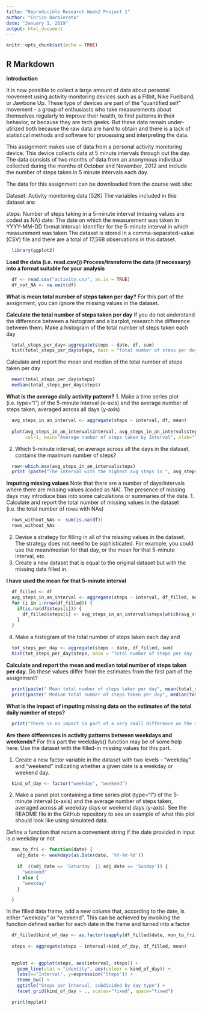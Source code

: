 ---
title: "Reproducible Research Week2 Project 1"
author: "Enrico Barbierato"
date: "January 1, 2019"
output: html_document
---

```{r setup, include=FALSE}
knitr::opts_chunk$set(echo = TRUE)
```

## R Markdown

__Introduction__

It is now possible to collect a large amount of data about personal movement using activity monitoring devices such as a Fitbit, Nike Fuelband, or Jawbone Up. These type of devices are part of the "quantified self" movement - a group of enthusiasts who take measurements about themselves regularly to improve their health, to find patterns in their behavior, or because they are tech geeks. But these data remain under-utilized both because the raw data are hard to obtain and there is a lack of statistical methods and software for processing and interpreting the data.

This assignment makes use of data from a personal activity monitoring device. This device collects data at 5 minute intervals through out the day. The data consists of two months of data from an anonymous individual collected during the months of October and November, 2012 and include the number of steps taken in 5 minute intervals each day.

The data for this assignment can be downloaded from the course web site:

Dataset: Activity monitoring data [52K]
The variables included in this dataset are:

steps: Number of steps taking in a 5-minute interval (missing values are coded as NA)
date: The date on which the measurement was taken in YYYY-MM-DD format
interval: Identifier for the 5-minute interval in which measurement was taken
The dataset is stored in a comma-separated-value (CSV) file and there are a total of 17,568 observations in this dataset.

```{r}
  library(ggplot2)
```
__Load the data (i.e. read.csv())
Process/transform the data (if necessary) into a format suitable for your analysis__
```{r}
  df <- read.csv("activity.csv", as.is = TRUE)
  df_not_NA <- na.omit(df)
``` 
   __What is mean total number of steps taken per day?__
   For this part of the assignment, you can ignore the missing values in the dataset.
  
  __Calculate the total number of steps taken per day__
  If you do not understand the difference between a histogram and a barplot, research the difference between them. 
  Make a histogram of the total number of steps taken each day
  
```{r}
  total_steps_per_day<-aggregate(steps ~ date, df, sum)
  hist(total_steps_per_day$steps, main = "Total number of steps per day", xlab = "Steps per day")
```
  
Calculate and report the mean and median of the total number of steps taken per day
```{r}
  mean(total_steps_per_day$steps)
  median(total_steps_per_day$steps)
```
  __What is the average daily activity pattern?__
   1. Make a time series plot (i.e. type="l") of the 5-minute interval (x-axis) and the average number of steps taken, averaged across all days (y-axis)
 
```{r}
  avg_steps_in_an_interval <- aggregate(steps ~ interval, df, mean)
  
  plot(avg_steps_in_an_interval$interval, avg_steps_in_an_interval$steps, type='l', 
       col=1, main="Average number of steps taken by Interval", xlab="Time Intervals", ylab="Mean number of steps")
```  
  
  2. Which 5-minute interval, on average across all the days in the dataset, contains the maximum number of steps?
```{r}
  row<-which.max(avg_steps_in_an_interval$steps)
  print (paste("The interval with the highest avg steps is ", avg_steps_in_an_interval[row, ]$interval, " corresponding to steps: ", avg_steps_in_an_interval[row, ]$steps))
```  
 __Imputing missing values__
  Note that there are a number of days/intervals where there are missing values (coded as \color{red}{\verb|NA|}NA). The presence of missing days may introduce bias into some calculations or summaries of the data.
   1. Calculate and report the total number of missing values in the dataset 
      (i.e. the total number of rows with NAs)
```{r}
  rows_without_NAs <- sum(is.na(df))
  rows_without_NAs
```  
  2. Devise a strategy for filling in all of the missing values in the dataset. 
  The strategy does not need to be sophisticated. 
  For example, you could use the mean/median for that day, or the mean for that 5-minute interval, etc.
  3. Create a new dataset that is equal to the original dataset but with the missing data filled in.
  
  __I have used the mean for that 5-minute interval__
```{r}
  df_filled <- df
  avg_steps_in_an_interval <- aggregate(steps ~ interval, df_filled, mean)
  for (i in 1:nrow(df_filled)) {
    if(is.na(df$steps[i])) {
      df_filled$steps[i] <- avg_steps_in_an_interval$steps[which(avg_steps_in_an_interval$interval == df$interval[i])]
    }
  } 
```
  4. Make a histogram of the total number of steps taken each day and 
```{r}
  tot_steps_per_day <- aggregate(steps ~ date, df_filled, sum)
  hist(tot_steps_per_day$steps, main = "Total number of steps per day (NA FILLED)", xlab = "Steps per day")
```  
  
  
  
  
  
  __Calculate and report the mean and median total number of steps taken per day.__ 
  Do these values differ from the estimates from the first part of the assignment? 
```{r}
  print(paste(" Mean total number of steps taken per day", mean(total_steps_per_day$steps)))
  print(paste(" Median total number of steps taken per day", median(total_steps_per_day$steps)))
```  
  
  __What is the impact of imputing missing data on the estimates of the total daily number of steps?__
```{r}
  print("There is no impact (a part of a very small difference on the mean value)")
```  
  
  __Are there differences in activity patterns between weekdays and weekends?__
  For this part the weekdays() function may be of some help here. 
  Use the dataset with the filled-in missing values for this part.
  
  1. Create a new factor variable in the dataset with two levels - "weekday" and "weekend" 
    indicating whether a given date is a weekday or weekend day.
```{r}
  kind_of_day <- factor("weekday", "weekend")
```  
  2. Make a panel plot containing a time series plot (type="l") of the 5-minute 
    interval (x-axis) and the average number of steps taken, averaged across all weekday days or weekend days (y-axis). 
    See the README file in the GitHub repository to see an example of what this plot should look like using simulated data.
  
  Define a function that return a convenient string if the date provided in input is a weekday or not
```{r}
  mon_to_fri <- function(date) {
    adj_date <- weekdays(as.Date(date, '%Y-%m-%d'))
    
    if  ((adj_date == 'Saturday' || adj_date == 'Sunday')) {
      "weekend"
    } else {
      "weekday"
    }

  }
```    
  In the filled data frame, add a new column that, according to the date, is either "weekday" or "weekend". This can be achieved by involking the function defined earlier for each date in the frame and turned into a factor
```{r}
  df_filled$kind_of_day <- as.factor(sapply(df_filled$date, mon_to_fri))
  
  steps <- aggregate(steps ~ interval+kind_of_day, df_filled, mean)
  
  
  myplot <- ggplot(steps, aes(interval, steps)) +
    geom_line(stat = "identity", aes(colour = kind_of_day)) +
    labs(x="Interval", y=expression("Steps")) +
    theme_bw() +
    ggtitle("Steps per Interval, subdivided by day type") +
    facet_grid(kind_of_day ~ ., scales="fixed", space="fixed")

  print(myplot)
  
  
``` 

